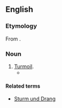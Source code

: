 {{also|Sturm|Drang}}
==English==

===Etymology===
From {{etyl|de|en}} {{term|Sturm und Drang|lang=de}}.

===Noun===
{{en-noun|-}}

# [[turmoil|Turmoil]].
#*{{quote-book |year=1945 |author=[[w:Bennet Cerf|Bennet Cerf]] |title=Laughing Stock |url=http://www.google.com/books?id=OlZAAAAAIAAJ&dq=Bennett+Cerf+Laughing+Stock&q=Sturm+Drang&pgis=1#search_anchor |page=219 |passage=After six months of '''sturm and drang''' she had to let him go.}}

====Related terms====
* [[Sturm und Drang]]